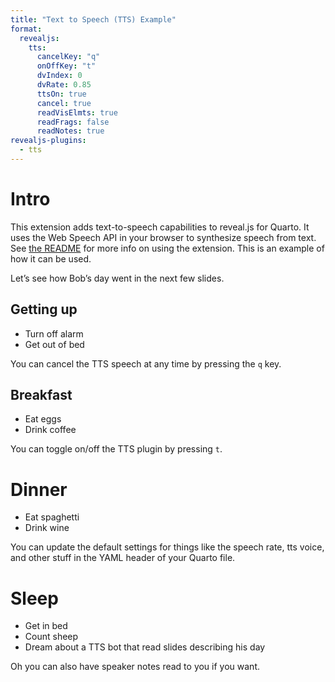 ```yaml
---
title: "Text to Speech (TTS) Example"
format:
  revealjs:
    tts: 
      cancelKey: "q"
      onOffKey: "t"
      dvIndex: 0
      dvRate: 0.85
      ttsOn: true
      cancel: true
      readVisElmts: true
      readFrags: false
      readNotes: true
revealjs-plugins:
  - tts
---
```


# Intro

This extension adds text-to-speech capabilities to reveal.js for Quarto. It uses the Web Speech API in your browser to synthesize speech from text. See [the README](README.md) for more info on using the extension. This is an example of how it can be used.

Let's see how Bob's day went in the next few slides.

## Getting up

- Turn off alarm
- Get out of bed

::: footer
You can cancel the TTS speech at any time by pressing the `q` key.
:::

## Breakfast

- Eat eggs
- Drink coffee

::: footer
You can toggle on/off the TTS plugin by pressing `t`.
:::

# Dinner

- Eat spaghetti
- Drink wine

::: footer
You can update the default settings for things like the speech rate, tts voice, and other stuff in the YAML header of your Quarto file.
:::

# Sleep

- Get in bed
- Count sheep
- Dream about a TTS bot that read slides describing his day

::: notes
Oh you can also have speaker notes read to you if you want.
:::

